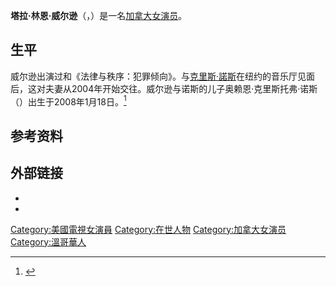{{Infobox person
| name                    = 塔拉·林恩·威尔逊<br>{{lang|en|Tara Lynn Wilson}}
| image                   = 
| imagesize               = 
| caption                 = 
| birth_name              = 
| birth_date              = {{birth date and age|1982|2|25}}
| birth_place             = [[溫哥華|加拿大英屬哥倫比亞省溫哥華]]
| death_date              = 
| death_place             = 
| other_names               = 
| occupation              = 女演員
| years_active             = 
| spouse                  = {{Marriage|[[克里斯·諾斯|克里斯·諾斯]]|2012}}
| domestic_partner         = 
| children                = {{lang|en|Orion Christopher Noth}}
| parents                 = 
| website                 = 
}}
'''塔拉·林恩·威尔逊'''（{{lang-en|Tara Lynn Wilson}}，{{bd|1982年|2月25日}}）是一名[[加拿大|加拿大]][[女演员|女演员]]。

== 生平 ==
威尔逊出演过{{lang|en|''Frame of Mind''}}和《法律与秩序：犯罪倾向》。与[[克里斯·諾斯|克里斯·諾斯]]在纽约的音乐厅{{lang|en|The Cutting Room}}见面后，这对夫妻从2004年开始交往。威尔逊与诺斯的儿子奥赖恩·克里斯托弗·诺斯（{{lang|en|Orion Christopher Noth}}）出生于2008年1月18日。<ref>{{Cite news|url = http://www.people.com/people/article/0,,20172795,00.html|title = Chris Noth & His Girlfriend Have a Boy|publisher = People|date = 2008-01-20|first = David|last = Caplan|accessdate = 2015-11-06|archive-date = 2015-05-01|archive-url = https://web.archive.org/web/20150501051751/http://www.people.com/people/article/0,,20172795,00.html}}</ref>

== 参考资料 ==
{{Reflist}}

== 外部链接 ==
* {{IMDb name|0934201|Tara Lynn Wilson}}
* {{Amg name|326935|Tara Lynn Wilson}}

{{DEFAULTSORT: Wilson, Tara Lynn}}
[[Category:美國電視女演員|Category:美國電視女演員]]
[[Category:在世人物|Category:在世人物]]
[[Category:加拿大女演员|Category:加拿大女演员]]
[[Category:溫哥華人|Category:溫哥華人]]